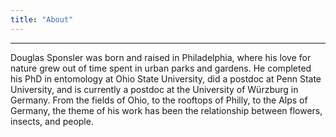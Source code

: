 ```yaml
---
title: "About"
---
```


----------

Douglas Sponsler was born and raised in Philadelphia, where his love for nature grew out of time spent in urban parks and gardens. He completed his PhD in entomology at Ohio State University, did a postdoc at Penn State University, and is currently a postdoc at the University of Würzburg in Germany. From the fields of Ohio, to the rooftops of Philly, to the Alps of Germany, the theme of his work has been the relationship between flowers, insects, and people.